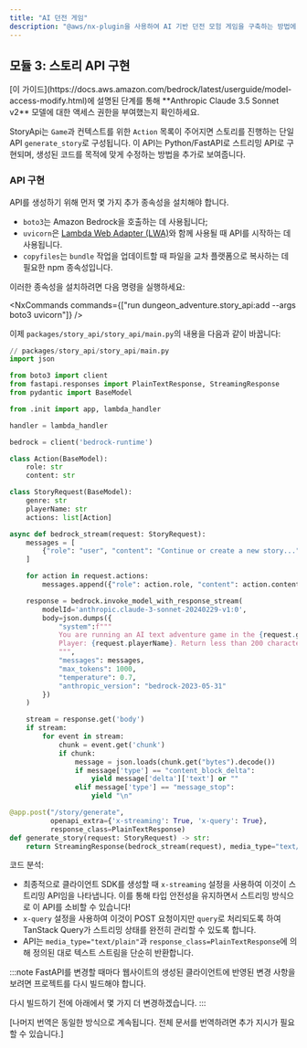 ```yaml
---
title: "AI 던전 게임"
description: "@aws/nx-plugin을 사용하여 AI 기반 던전 모험 게임을 구축하는 방법에 대한 연습"
---
```



## 모듈 3: 스토리 API 구현

<Aside type="caution">
[이 가이드](https://docs.aws.amazon.com/bedrock/latest/userguide/model-access-modify.html)에 설명된 단계를 통해 **Anthropic Claude 3.5 Sonnet v2** 모델에 대한 액세스 권한을 부여했는지 확인하세요.
</Aside>

StoryApi는 `Game`과 컨텍스트를 위한 `Action` 목록이 주어지면 스토리를 진행하는 단일 API `generate_story`로 구성됩니다. 이 API는 Python/FastAPI로 스트리밍 API로 구현되며, 생성된 코드를 목적에 맞게 수정하는 방법을 추가로 보여줍니다.

### API 구현

API를 생성하기 위해 먼저 몇 가지 추가 종속성을 설치해야 합니다.

- `boto3`는 Amazon Bedrock을 호출하는 데 사용됩니다;
- `uvicorn`은 [Lambda Web Adapter (LWA)](https://github.com/awslabs/aws-lambda-web-adapter)와 함께 사용될 때 API를 시작하는 데 사용됩니다.
- `copyfiles`는 `bundle` 작업을 업데이트할 때 파일을 교차 플랫폼으로 복사하는 데 필요한 npm 종속성입니다.

이러한 종속성을 설치하려면 다음 명령을 실행하세요:

<NxCommands commands={["run dungeon_adventure.story_api:add --args boto3 uvicorn"]} />
<InstallCommand pkg="copyfiles" dev />

이제 `packages/story_api/story_api/main.py`의 내용을 다음과 같이 바꿉니다:

```python
// packages/story_api/story_api/main.py
import json

from boto3 import client
from fastapi.responses import PlainTextResponse, StreamingResponse
from pydantic import BaseModel

from .init import app, lambda_handler

handler = lambda_handler

bedrock = client('bedrock-runtime')

class Action(BaseModel):
    role: str
    content: str

class StoryRequest(BaseModel):
    genre: str
    playerName: str
    actions: list[Action]

async def bedrock_stream(request: StoryRequest):
    messages = [
        {"role": "user", "content": "Continue or create a new story..."}
    ]

    for action in request.actions:
        messages.append({"role": action.role, "content": action.content})

    response = bedrock.invoke_model_with_response_stream(
        modelId='anthropic.claude-3-sonnet-20240229-v1:0',
        body=json.dumps({
            "system":f"""
            You are running an AI text adventure game in the {request.genre} genre.
            Player: {request.playerName}. Return less than 200 characters of text.
            """,
            "messages": messages,
            "max_tokens": 1000,
            "temperature": 0.7,
            "anthropic_version": "bedrock-2023-05-31"
        })
    )

    stream = response.get('body')
    if stream:
        for event in stream:
            chunk = event.get('chunk')
            if chunk:
                message = json.loads(chunk.get("bytes").decode())
                if message['type'] == "content_block_delta":
                    yield message['delta']['text'] or ""
                elif message['type'] == "message_stop":
                    yield "\n"

@app.post("/story/generate",
          openapi_extra={'x-streaming': True, 'x-query': True},
          response_class=PlainTextResponse)
def generate_story(request: StoryRequest) -> str:
    return StreamingResponse(bedrock_stream(request), media_type="text/plain")
```

코드 분석:

- 최종적으로 클라이언트 SDK를 생성할 때 `x-streaming` 설정을 사용하여 이것이 스트리밍 API임을 나타냅니다. 이를 통해 타입 안전성을 유지하면서 스트리밍 방식으로 이 API를 소비할 수 있습니다!
- `x-query` 설정을 사용하여 이것이 POST 요청이지만 `query`로 처리되도록 하여 TanStack Query가 스트리밍 상태를 완전히 관리할 수 있도록 합니다.
- API는 `media_type="text/plain"`과 `response_class=PlainTextResponse`에 의해 정의된 대로 텍스트 스트림을 단순히 반환합니다.

:::note
FastAPI를 변경할 때마다 웹사이트의 생성된 클라이언트에 반영된 변경 사항을 보려면 프로젝트를 다시 빌드해야 합니다.

다시 빌드하기 전에 아래에서 몇 가지 더 변경하겠습니다.
:::

[나머지 번역은 동일한 방식으로 계속됩니다. 전체 문서를 번역하려면 추가 지시가 필요할 수 있습니다.]